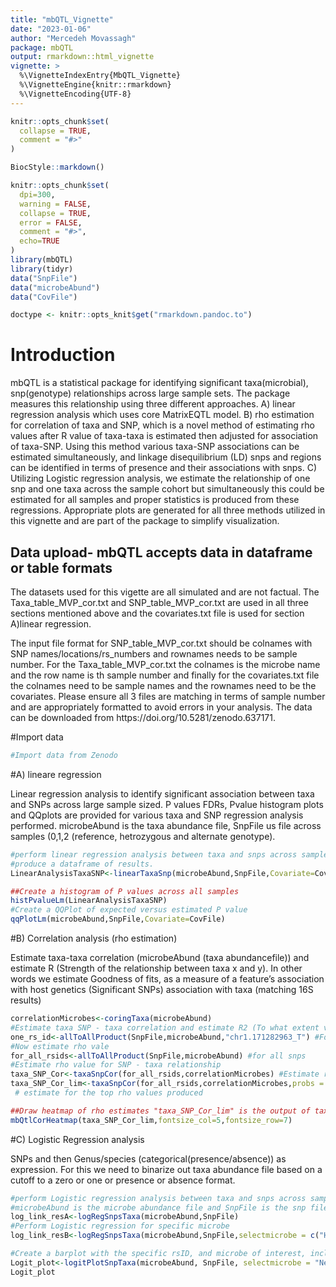 ```yaml
---
title: "mbQTL_Vignette"
date: "2023-01-06"
author: "Mercedeh Movassagh"
package: mbQTL
output: rmarkdown::html_vignette
vignette: >
  %\VignetteIndexEntry{MbQTL_Vignette}
  %\VignetteEngine{knitr::rmarkdown}
  %\VignetteEncoding{UTF-8}
---
```


```r
knitr::opts_chunk$set(
  collapse = TRUE,
  comment = "#>"
)
```

```r
BiocStyle::markdown()
```

```r
knitr::opts_chunk$set(
  dpi=300,
  warning = FALSE,
  collapse = TRUE,
  error = FALSE,
  comment = "#>",
  echo=TRUE
)
library(mbQTL)
library(tidyr)
data("SnpFile")
data("microbeAbund")
data("CovFile")

doctype <- knitr::opts_knit$get("rmarkdown.pandoc.to")
```

# Introduction

mbQTL is a statistical package for identifying significant taxa(microbial), snp(genotype) relationships across large sample sets. The package measures this relationship using three different approaches. A) linear regression analysis which uses core MatrixEQTL model. B) rho estimation for correlation of taxa and SNP, which is a novel method of estimating rho values after R value of taxa-taxa is estimated then adjusted for association of taxa-SNP. Using this method various taxa-SNP associations can be estimated simultaneously, and linkage disequilibrium (LD) snps and regions can be identified in terms of presence and their associations with snps. C) Utilizing Logistic regression analysis, we estimate the relationship of one snp and one taxa across the sample cohort but simultaneously this could be estimated for all samples and proper statistics is produced from these regressions. Appropriate plots are generated for all three methods utilized in this vignette and are part of the package to simplify visualization.


## Data upload- mbQTL accepts data in dataframe or table formats

The datasets used for this vigette are all simulated and are not factual. The Taxa_table_MVP_cor.txt and SNP_table_MVP_cor.txt are used in all three sections mentioned above and the covariates.txt file is used for section A)linear regression.

The input file format for SNP_table_MVP_cor.txt should be colnames with SNP names/locations/rs_numbers and rownames needs to be sample number. For the Taxa_table_MVP_cor.txt the colnames is the microbe name and the row name is th sample number and finally for the covariates.txt file the colnames need to be sample names and the rownames need to be the covariates. Please ensure all 3 files are matching in terms of sample number and are appropriately formatted to avoid errors in your analysis.
The data can be downloaded from  https://doi.org/10.5281/zenodo.637171.

#Import data
```r
#Import data from Zenodo

```

#A) lineare regression

Linear regression analysis to identify significant association between taxa and SNPs across large sample sized. P values FDRs, Pvalue histogram plots and QQplots are provided for various taxa and SNP regression analysis performed. microbeAbund is the taxa abundance file, SnpFile us file across samples (0,1,2  (reference, hetrozygous and alternate genotype).

```r
#perform linear regression analysis between taxa and snps across samples and
#produce a dataframe of results.
LinearAnalysisTaxaSNP<-linearTaxaSnp(microbeAbund,SnpFile,Covariate=CovFile)
```

```r
##Create a histogram of P values across all samples
histPvalueLm(LinearAnalysisTaxaSNP)
#Create a QQPlot of expected versus estimated P value
qqPlotLm(microbeAbund,SnpFile,Covariate=CovFile)
```

#B) Correlation analysis (rho estimation)

Estimate taxa-taxa correlation (microbeAbund (taxa abundancefile)) and estimate R (Strength of the relationship between taxa x and y). In other words we estimate Goodness of fits, as a measure of a feature’s association with host genetics (Significant SNPs) association with taxa (matching 16S results)

```r
correlationMicrobes<-coringTaxa(microbeAbund)
#Estimate taxa SNP - taxa correlation and estimate R2 (To what extent variance in one taxa explains the variance in snp)
one_rs_id<-allToAllProduct(SnpFile,microbeAbund,"chr1.171282963_T") #For a specific snp
#Now estimate rho vale 
for_all_rsids<-allToAllProduct(SnpFile,microbeAbund) #for all snps
#Estimate rho value for SNP - taxa relationship
taxa_SNP_Cor<-taxaSnpCor(for_all_rsids,correlationMicrobes) #Estimate rho for all combinations of snp-taxa and taxa-taxa relationships
taxa_SNP_Cor_lim<-taxaSnpCor(for_all_rsids,correlationMicrobes,probs = c(0.0001, 0.9999))
 # estimate for the top rho values produced
```

```r
##Draw heatmap of rho estimates "taxa_SNP_Cor_lim" is the output of taxaSnpCor(). You can use other pheatmap settings for extra annotation
mbQtlCorHeatmap(taxa_SNP_Cor_lim,fontsize_col=5,fontsize_row=7)
```
#C) Logistic Regression analysis

SNPs and then Genus/species (categorical(presence/absence)) as expression. For this we need to binarize out taxa abundance file based on a cutoff to a zero or one or presence or absence format. 

```r
#perform Logistic regression analysis between taxa and snps across samples
#microbeAbund is the microbe abundance file and SnpFile is the snp file (0,1,2) values
log_link_resA<-logRegSnpsTaxa(microbeAbund,SnpFile)
#Perform Logistic regression for specific microbe
log_link_resB<-logRegSnpsTaxa(microbeAbund,SnpFile,selectmicrobe = c("Haemophilus"))
```

```r
#Create a barplot with the specific rsID, and microbe of interest, including the genotype information for the reference versus alternate versus hetrozygous alleles and and presence absecence of microbe of interest.
Logit_plot<-logitPlotSnpTaxa(microbeAbund, SnpFile, selectmicrobe = "Neisseria", rsID="chr2.241072116_A", ref="GG", alt="AA",het="AG")
Logit_plot
```
